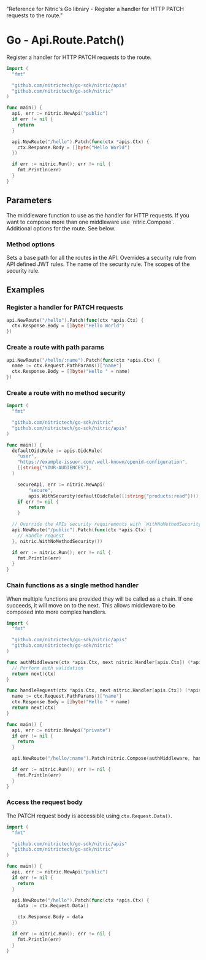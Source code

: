   "Reference for Nitric's Go library - Register a handler for HTTP PATCH requests to the route."

# Go - Api.Route.Patch()

Register a handler for HTTP PATCH requests to the route.

```go
import (
  "fmt"

  "github.com/nitrictech/go-sdk/nitric/apis"
  "github.com/nitrictech/go-sdk/nitric"
)

func main() {
  api, err := nitric.NewApi("public")
  if err != nil {
    return
  }

  api.NewRoute("/hello").Patch(func(ctx *apis.Ctx) {
    ctx.Response.Body = []byte("Hello World")
  })

  if err := nitric.Run(); err != nil {
    fmt.Println(err)
  }
}
```

## Parameters

<Properties>
  <Property name="middleware" required type="interface{}">
    The middleware function to use as the handler for HTTP requests. If you want
    to compose more than one middleware use `nitric.Compose`.
  </Property>
  <Property name="options" type="...MethodOption">
    Additional options for the route. See below.
  </Property>
</Properties>

### Method options

<Properties>
  <Property name="WithNoMethodSecurity()" type="MethodOption">
    Sets a base path for all the routes in the API.
  </Property>
  <Property name="WithMethodSecurity()" type="MethodOption">
    Overrides a security rule from API defined JWT rules.
    <Properties nested>
      <Property name="name" required type="string">
        The name of the security rule.
      </Property>
      <Property name="scopes" required type="[]string">
        The scopes of the security rule.
      </Property>
    </Properties>
  </Property>
</Properties>

## Examples

### Register a handler for PATCH requests

```go
api.NewRoute("/hello").Patch(func(ctx *apis.Ctx) {
  ctx.Response.Body = []byte("Hello World")
})
```

### Create a route with path params

```go
api.NewRoute("/hello/:name").Patch(func(ctx *apis.Ctx) {
  name := ctx.Request.PathParams()["name"]
  ctx.Response.Body = []byte("Hello " + name)
})
```

### Create a route with no method security

```go
import (
  "fmt"

  "github.com/nitrictech/go-sdk/nitric"
  "github.com/nitrictech/go-sdk/nitric/apis"
)

func main() {
  defaultOidcRule := apis.OidcRule(
    "user",
    "https://example-issuer.com/.well-known/openid-configuration",
    []string{"YOUR-AUDIENCES"},
  )

	secureApi, err := nitric.NewApi(
		"secure",
		apis.WithSecurity(defaultOidcRule([]string{"products:read"})))
	if err != nil {
		return
	}

  // Override the APIs security requirements with `WithNoMethodSecurity()`
  api.NewRoute("/public").Patch(func(ctx *apis.Ctx) {
    // Handle request
  }, nitric.WithNoMethodSecurity())

  if err := nitric.Run(); err != nil {
    fmt.Println(err)
  }
}
```

### Chain functions as a single method handler

When multiple functions are provided they will be called as a chain. If one succeeds, it will move on to the next. This allows middleware to be composed into more complex handlers.

```go
import (
  "fmt"

  "github.com/nitrictech/go-sdk/nitric/apis"
  "github.com/nitrictech/go-sdk/nitric"
)

func authMiddleware(ctx *apis.Ctx, next nitric.Handler[apis.Ctx]) (*apis.Ctx, error) {
  // Perform auth validation
  return next(ctx)
}

func handleRequest(ctx *apis.Ctx, next nitric.Handler[apis.Ctx]) (*apis.Ctx, error) {
  name := ctx.Request.PathParams()["name"]
  ctx.Response.Body = []byte("Hello " + name)
  return next(ctx)
}

func main() {
  api, err := nitric.NewApi("private")
  if err != nil {
    return
  }

  api.NewRoute("/hello/:name").Patch(nitric.Compose(authMiddleware, handleRequest))

  if err := nitric.Run(); err != nil {
    fmt.Println(err)
  }
}
```

### Access the request body

The PATCH request body is accessible using `ctx.Request.Data()`.

```go
import (
  "fmt"

  "github.com/nitrictech/go-sdk/nitric/apis"
  "github.com/nitrictech/go-sdk/nitric"
)

func main() {
  api, err := nitric.NewApi("public")
  if err != nil {
    return
  }

  api.NewRoute("/hello").Patch(func(ctx *apis.Ctx) {
    data := ctx.Request.Data()

    ctx.Response.Body = data
  })

  if err := nitric.Run(); err != nil {
    fmt.Println(err)
  }
}
```
